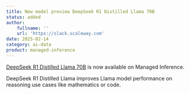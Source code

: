 ```yaml
---
title: New model preview DeepSeek R1 Distilled Llama 70B
status: added
author:
    fullname: ''
    url: 'https://slack.scaleway.com'
date: 2025-02-14
category: ai-data
product: managed-inference
---
```


[DeepSeek R1 Distilled Llama 70B](/managed-inference/reference-content/model-catalog/#deepseek-r1-distill-llama-70b) is now available on Managed Inference.

DeepSeek R1 Distilled Llama improves Llama model performance on reasoning use cases like mathematics or code.

